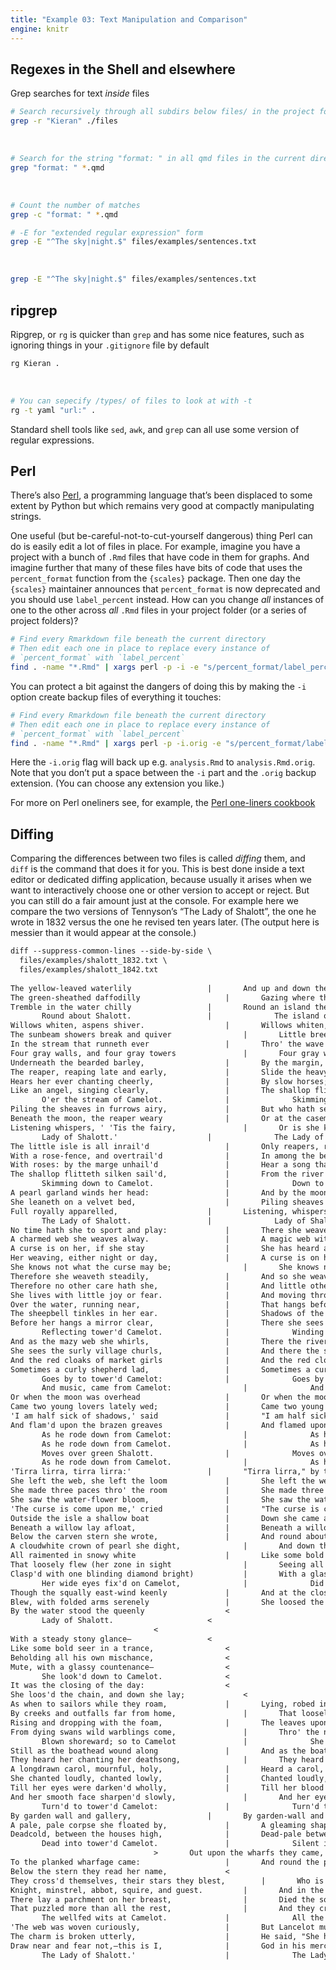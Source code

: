 ```yaml
---
title: "Example 03: Text Manipulation and Comparison"
engine: knitr
---
```



## Regexes in the Shell and elsewhere

Grep searches for text _inside_ files

```.zsh
# Search recursively through all subdirs below files/ in the project folder
grep -r "Kieran" ./files
```

<br />

```.zsh
# Search for the string "format: " in all qmd files in the current directory
grep "format: " *.qmd
```

<br />

```.zsh
# Count the number of matches
grep -c "format: " *.qmd
```

```.zsh
# -E for "extended regular expression" form
grep -E "^The sky|night.$" files/examples/sentences.txt
```

<br />

```.zsh
grep -E "^The sky|night.$" files/examples/sentences.txt
```

 
## ripgrep

Ripgrep, or `rg` is quicker than `grep` and has some nice features, such as ignoring things in your `.gitignore` file by default

```.zsh
rg Kieran .
```

<br />

```.zsh
# You can sepecify /types/ of files to look at with -t
rg -t yaml "url:" .
```


Standard shell tools like `sed`, `awk`, and `grep` can all use some version of regular expressions. 


## Perl

There's also [Perl](https://perl.org), a programming language that's been displaced to some extent by Python but which remains very good at compactly manipulating strings. 

One useful (but be-careful-not-to-cut-yourself dangerous) thing Perl can do is easily edit a lot of files in place. For example, imagine you have a project with a bunch of `.Rmd` files that have code in them for graphs. And imagine further that many of these files have bits of code that uses the `percent_format` function from the `{scales}` package. Then one day the `{scales}` maintainer announces that `percent_format` is now deprecated and you should use `label_percent` instead. How can you change _all_ instances of one to the other across _all_ `.Rmd` files in your project folder (or a series of project folders)?

```.zsh
# Find every Rmarkdown file beneath the current directory
# Then edit each one in place to replace every instance of 
# `percent_format` with `label_percent`
find . -name "*.Rmd" | xargs perl -p -i -e "s/percent_format/label_percent/g"
```

You can protect a bit against the dangers of doing this by making the `-i` option create backup files of everything it touches:

```.zsh
# Find every Rmarkdown file beneath the current directory
# Then edit each one in place to replace every instance of 
# `percent_format` with `label_percent`
find . -name "*.Rmd" | xargs perl -p -i.orig -e "s/percent_format/label_percent/g"
```

Here the `-i.orig` flag will back up e.g. `analysis.Rmd` to `analysis.Rmd.orig`. Note that you don't put a space between the `-i` part and the `.orig` backup extension. (You can choose any extension you like.)

For more on Perl oneliners see, for example, the [Perl one-liners cookbook](https://learnbyexample.github.io/learn_perl_oneliners/)

## Diffing

Comparing the differences between two files is called _diffing_ them, and `diff` is the command that does it for you. This is best done inside a text editor or dedicated diffing application, because usually it arises when we want to interactively choose one or other version to accept or reject. But you can still do a fair amount just at the console. For example here we compare the two versions of Tennyson's "The Lady of Shalott", the one he wrote in 1832 versus the one he revised ten years later. (The output here is messier than it would appear at the console.)

```.txt
diff --suppress-common-lines --side-by-side \ 
  files/examples/shalott_1832.txt \ 
  files/examples/shalott_1842.txt 
  
The yellow-leaved waterlily					|       And up and down the people go,
The green-sheathed daffodilly					|       Gazing where the lilies blow
Tremble in the water chilly					|       Round an island there below,
       Round about Shalott.					|              The island of Shalott.
Willows whiten, aspens shiver.					|       Willows whiten, aspens quiver,
The sunbeam showers break and quiver				|       Little breezes dusk and shiver
In the stream that runneth ever					|       Thro' the wave that runs for ever
Four gray walls, and four gray towers				|       Four gray walls, and four gray towers,
Underneath the bearded barley,					|       By the margin, willow veil'd,
The reaper, reaping late and early,				|       Slide the heavy barges trail'd
Hears her ever chanting cheerly,				|       By slow horses; and unhail'd
Like an angel, singing clearly,					|       The shallop flitteth silken-sail'd
       O'er the stream of Camelot.				|              Skimming down to Camelot:
Piling the sheaves in furrows airy,				|       But who hath seen her wave her hand?
Beneath the moon, the reaper weary				|       Or at the casement seen her stand?
Listening whispers, ' 'Tis the fairy,				|       Or is she known in all the land,
       Lady of Shalott.'					|              The Lady of Shalott?
The little isle is all inrail'd					|       Only reapers, reaping early
With a rose-fence, and overtrail'd				|       In among the bearded barley,
With roses: by the marge unhail'd				|       Hear a song that echoes cheerly
The shallop flitteth silken sail'd,				|       From the river winding clearly,
       Skimming down to Camelot.				|              Down to tower'd Camelot:
A pearl garland winds her head:					|       And by the moon the reaper weary,
She leaneth on a velvet bed,					|       Piling sheaves in uplands airy,
Full royally apparelled,					|       Listening, whispers " 'Tis the fairy
       The Lady of Shalott.					|              Lady of Shalott."
No time hath she to sport and play:				|       There she weaves by night and day
A charmed web she weaves alway.					|       A magic web with colours gay.
A curse is on her, if she stay					|       She has heard a whisper say,
Her weaving, either night or day,				|       A curse is on her if she stay
She knows not what the curse may be;				|       She knows not what the curse may be,
Therefore she weaveth steadily,					|       And so she weaveth steadily,
Therefore no other care hath she,				|       And little other care hath she,
She lives with little joy or fear.				|       And moving thro' a mirror clear
Over the water, running near,					|       That hangs before her all the year,
The sheepbell tinkles in her ear.				|       Shadows of the world appear.
Before her hangs a mirror clear,				|       There she sees the highway near
       Reflecting tower'd Camelot.				|              Winding down to Camelot:
And as the mazy web she whirls,					|       There the river eddy whirls,
She sees the surly village churls,				|       And there the surly village-churls,
And the red cloaks of market girls				|       And the red cloaks of market girls,
Sometimes a curly shepherd lad,					|       Sometimes a curly shepherd-lad,
       Goes by to tower'd Camelot:				|              Goes by to tower'd Camelot;
       And music, came from Camelot:				|              And music, went to Camelot:
Or when the moon was overhead					|       Or when the moon was overhead,
Came two young lovers lately wed;				|       Came two young lovers lately wed:
'I am half sick of shadows,' said				|       "I am half sick of shadows," said
And flam'd upon the brazen greaves				|       And flamed upon the brazen greaves
       As he rode down from Camelot:				|              As he rode down to Camelot:
       As he rode down from Camelot.				|              As he rode down to Camelot.
       Moves over green Shalott.				|              Moves over still Shalott.
       As he rode down from Camelot.				|              As he rode down to Camelot.
'Tirra lirra, tirra lirra:'					|       "Tirra lirra," by the river
She left the web, she left the loom				|       She left the web, she left the loom,
She made three paces thro' the room				|       She made three paces thro' the room,
She saw the water-flower bloom,					|       She saw the water-lily bloom,
'The curse is come upon me,' cried				|       "The curse is come upon me," cried
Outside the isle a shallow boat					|       Down she came and found a boat
Beneath a willow lay afloat,					|       Beneath a willow left afloat,
Below the carven stern she wrote,				|       And round about the prow she wrote
A cloudwhite crown of pearl she dight,				|       And down the river's dim expanse
All raimented in snowy white					|       Like some bold seër in a trance,
That loosely flew (her zone in sight				|       Seeing all his own mischance—
Clasp'd with one blinding diamond bright)			|       With a glassy countenance
       Her wide eyes fix'd on Camelot,				|              Did she look to Camelot.
Though the squally east-wind keenly				|       And at the closing of the day
Blew, with folded arms serenely					|       She loosed the chain, and down she lay;
By the water stood the queenly					<
       Lady of Shalott.						<
								<
With a steady stony glance—					<
Like some bold seer in a trance,				<
Beholding all his own mischance,				<
Mute, with a glassy countenance—				<
       She look'd down to Camelot.				<
It was the closing of the day:					<
She loos'd the chain, and down she lay;				<
As when to sailors while they roam,				|       Lying, robed in snowy white
By creeks and outfalls far from home,				|       That loosely flew to left and right—
Rising and dropping with the foam,				|       The leaves upon her falling light—
From dying swans wild warblings come,				|       Thro' the noises of the night
       Blown shoreward; so to Camelot				|              She floated down to Camelot:
Still as the boathead wound along				|       And as the boat-head wound along
They heard her chanting her deathsong,				|       They heard her singing her last song,
A longdrawn carol, mournful, holy,				|       Heard a carol, mournful, holy,
She chanted loudly, chanted lowly,				|       Chanted loudly, chanted lowly,
Till her eyes were darken'd wholly,				|       Till her blood was frozen slowly,
And her smooth face sharpen'd slowly,				|       And her eyes were darken'd wholly,
       Turn'd to tower'd Camelot:				|              Turn'd to tower'd Camelot.
By garden wall and gallery,					|       By garden-wall and gallery,
A pale, pale corpse she floated by,				|       A gleaming shape she floated by,
Deadcold, between the houses high,				|       Dead-pale between the houses high,
       Dead into tower'd Camelot.				|              Silent into Camelot.
								>       Out upon the wharfs they came,
To the planked wharfage came:					|       And round the prow they read her name,
Below the stern they read her name,				<
They cross'd themselves, their stars they blest,		|       Who is this? and what is here?
Knight, minstrel, abbot, squire, and guest.			|       And in the lighted palace near
There lay a parchment on her breast,				|       Died the sound of royal cheer;
That puzzled more than all the rest,				|       And they cross'd themselves for fear,
       The wellfed wits at Camelot.				|              All the knights at Camelot:
'The web was woven curiously,					|       But Lancelot mused a little space;
The charm is broken utterly,					|       He said, "She has a lovely face;
Draw near and fear not,—this is I,				|       God in his mercy lend her grace,
       The Lady of Shalott.'					|              The Lady of Shalott."  
```

